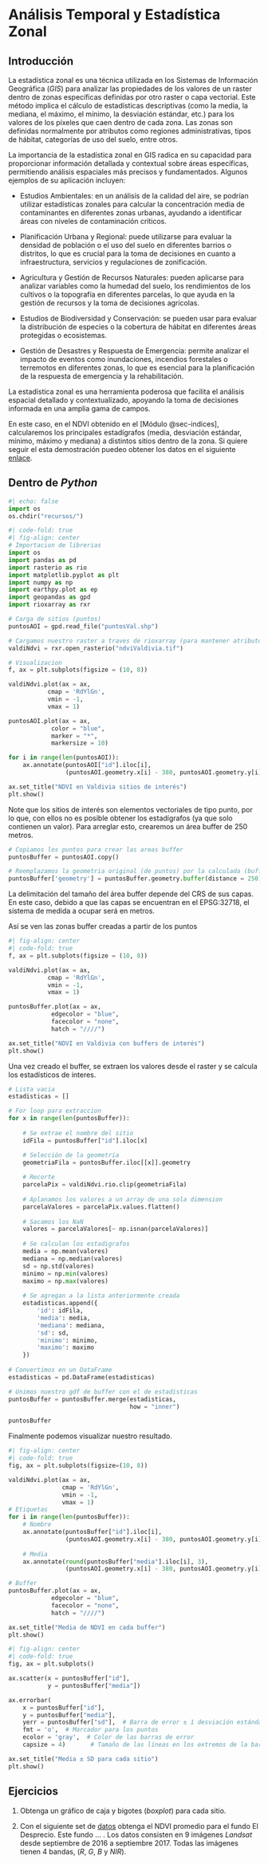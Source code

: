 # Análisis Temporal y Estadística Zonal

## Introducción
La estadística zonal es una técnica utilizada en los Sistemas de Información Geográfica (*GIS*) para analizar las propiedades de los valores de un raster dentro de zonas específicas definidas por otro raster o capa vectorial. Este método implica el cálculo de estadísticas descriptivas (como la media, la mediana, el máximo, el mínimo, la desviación estándar, etc.) para los valores de los píxeles que caen dentro de cada zona. Las zonas son definidas normalmente por atributos como regiones administrativas, tipos de hábitat, categorías de uso del suelo, entre otros.

La importancia de la estadística zonal en GIS radica en su capacidad para proporcionar información detallada y contextual sobre áreas específicas, permitiendo análisis espaciales más precisos y fundamentados. Algunos ejemplos de su aplicación incluyen:

-   Estudios Ambientales: en un análisis de la calidad del aire, se podrían utilizar estadísticas zonales para calcular la concentración media de contaminantes en diferentes zonas urbanas, ayudando a identificar áreas con niveles de contaminación críticos.

-   Planificación Urbana y Regional: puede utilizarse para evaluar la densidad de población o el uso del suelo en diferentes barrios o distritos, lo que es crucial para la toma de decisiones en cuanto a infraestructura, servicios y regulaciones de zonificación.

-   Agricultura y Gestión de Recursos Naturales: pueden aplicarse para analizar variables como la humedad del suelo, los rendimientos de los cultivos o la topografía en diferentes parcelas, lo que ayuda en la gestión de recursos y la toma de decisiones agrícolas.

-   Estudios de Biodiversidad y Conservación: se pueden usar para evaluar la distribución de especies o la cobertura de hábitat en diferentes áreas protegidas o ecosistemas.

-   Gestión de Desastres y Respuesta de Emergencia: permite analizar el impacto de eventos como inundaciones, incendios forestales o terremotos en diferentes zonas, lo que es esencial para la planificación de la respuesta de emergencia y la rehabilitación.

La estadística zonal es una herramienta poderosa que facilita el análisis espacial detallado y contextualizado, apoyando la toma de decisiones informada en una amplia gama de campos.

En este caso, en el NDVI obtenido en el [Módulo @sec-indices], calcularemos los principales estadígrafos (media, desviación estándar, mínimo, máximo y mediana) a distintos sitios dentro de la zona. Si quiere seguir el esta demostración puedeo obtener los datos en el siguiente [enlace](https://github.com/Aloniss/taller.github.io/raw/refs/heads/master/recursos/descarga/puntoExplicacionMod4.zip).

## Dentro de *Python*

```python
#| echo: false
import os
os.chdir("recursos/")
```

:::{.column-body-outset}
```python
#| code-fold: true
#| fig-align: center
# Importacion de librerias
import os
import pandas as pd
import rasterio as rio
import matplotlib.pyplot as plt
import numpy as np
import earthpy.plot as ep
import geopandas as gpd
import rioxarray as rxr

# Carga de sitios (puntos)
puntosAOI = gpd.read_file("puntosVal.shp")

# Cargamos nuestro raster a traves de rioxarray (para mantener atributos del raster)
valdiNdvi = rxr.open_rasterio("ndviValdivia.tif")

# Visualizacion
f, ax = plt.subplots(figsize = (10, 8))

valdiNdvi.plot(ax = ax, 
           cmap = 'RdYlGn', 
           vmin = -1, 
           vmax = 1)

puntosAOI.plot(ax = ax,
            color = "blue",
            marker = "*",
            markersize = 10)

for i in range(len(puntosAOI)):
    ax.annotate(puntosAOI["id"].iloc[i],
                (puntosAOI.geometry.x[i] - 380, puntosAOI.geometry.y[i] - 300))

ax.set_title("NDVI en Valdivia sitios de interés")
plt.show()
```
:::

Note que los sitios de interés son elementos vectoriales de tipo punto, por lo que, con ellos no es posible obtener los estadígrafos (ya que solo contienen un valor). Para arreglar esto, crearemos un área buffer de 250 metros.

```python
# Copiamos los puntos para crear las areas buffer
puntosBuffer = puntosAOI.copy()

# Reemplazamos la geometria original (de puntos) por la calculada (buffer)
puntosBuffer['geometry'] = puntosBuffer.geometry.buffer(distance = 250)
```

::: {.callout-note collapse="true"}
La delimitación del tamaño del área buffer depende del CRS de sus capas. En este caso, debido a que las capas se encuentran en el EPSG:32718, el sistema de medida a ocupar será en metros.
:::

Así se ven las zonas buffer creadas a partir de los puntos

:::{.column-body-outset}
```python
#| fig-align: center
#| code-fold: true
f, ax = plt.subplots(figsize = (10, 8))

valdiNdvi.plot(ax = ax, 
           cmap = 'RdYlGn', 
           vmin = -1, 
           vmax = 1)

puntosBuffer.plot(ax = ax,
            edgecolor = "blue",
            facecolor = "none",
            hatch = "////")

ax.set_title("NDVI en Valdivia con buffers de interés")
plt.show()
```
:::

Una vez creado el buffer, se extraen los valores desde el raster y se calcula los estadísticos de interes.

```python
# Lista vacia
estadisticas = []

# For loop para extraccion
for x in range(len(puntosBuffer)):
    
    # Se extrae el nombre del sitio
    idFila = puntosBuffer["id"].iloc[x]

    # Selección de la geometria
    geometriaFila = puntosBuffer.iloc[[x]].geometry 
    
    # Recorte
    parcelaPix = valdiNdvi.rio.clip(geometriaFila) 
    
    # Aplanamos los valores a un array de una sola dimension
    parcelaValores = parcelaPix.values.flatten()
    
    # Sacamos los NaN
    valores = parcelaValores[~ np.isnan(parcelaValores)]
    
    # Se calculan los estadigrafos
    media = np.mean(valores)
    mediana = np.median(valores)
    sd = np.std(valores)
    minimo = np.min(valores)
    maximo = np.max(valores)
    
    # Se agregan a la lista anteriormente creada
    estadisticas.append({
        'id': idFila,
        'media': media,
        'mediana': mediana,
        'sd': sd,
        'minimo': minimo,
        'maximo': maximo
    })
    
# Convertimos en un DataFrame
estadisticas = pd.DataFrame(estadisticas)

# Unimos nuestro gdf de buffer con el de estadisticas
puntosBuffer = puntosBuffer.merge(estadisticas,
                                  how = "inner")

puntosBuffer
```

Finalmente podemos visualizar nuestro resultado. 

:::{.column-body-outset}
```python
#| fig-align: center
#| code-fold: true
fig, ax = plt.subplots(figsize=(10, 8))

valdiNdvi.plot(ax = ax, 
               cmap = 'RdYlGn', 
               vmin = -1, 
               vmax = 1)
# Etiquetas
for i in range(len(puntosBuffer)):
    # Nombre
    ax.annotate(puntosBuffer["id"].iloc[i],
                (puntosAOI.geometry.x[i] - 380, puntosAOI.geometry.y[i] - 550))
    
    # Media
    ax.annotate(round(puntosBuffer["media"].iloc[i], 3),
                (puntosAOI.geometry.x[i] - 380, puntosAOI.geometry.y[i]- 900))

# Buffer
puntosBuffer.plot(ax = ax,
            edgecolor = "blue",
            facecolor = "none",
            hatch = "////")

ax.set_title("Media de NDVI en cada buffer")
plt.show()
```
:::

```python
#| fig-align: center
#| code-fold: true
fig, ax = plt.subplots()

ax.scatter(x = puntosBuffer["id"],
           y = puntosBuffer["media"])

ax.errorbar(
    x = puntosBuffer["id"],
    y = puntosBuffer["media"],
    yerr = puntosBuffer["sd"],  # Barra de error ± 1 desviación estándar
    fmt = 'o',  # Marcador para los puntos
    ecolor = 'gray',  # Color de las barras de error
    capsize = 4)       # Tamaño de las líneas en los extremos de la barra

ax.set_title("Media ± SD para cada sitio")
plt.show()
```


## Ejercicios {-}

1.  Obtenga un gráfico de caja y bigotes (*boxplot*) para cada sitio.

2.  Con el siguiente set de [datos](https://github.com/Aloniss/taller.github.io/raw/refs/heads/master/recursos/descarga/datosModulo4.zip) obtenga el NDVI promedio para el fundo El Desprecio. Este fundo ... . Los datos consisten en 9 imágenes *Landsat* desde septiembre de 2016 a septiembre 2017. Todas las imágenes tienen 4 bandas, (*R*, *G*, *B* y *NIR*).

